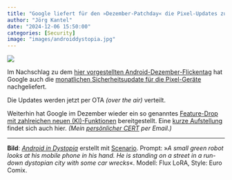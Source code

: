 ```yaml
---
title: "Google liefert für den »Dezember-Patchday« die Pixel-Updates zusammen mit Feature Drops aus"
author: "Jörg Kantel"
date: "2024-12-06 15:50:00"
categories: [Security]
image: "images/androiddystopia.jpg"
---
```


[![](images/androiddystopia-b.jpg)](https://www.flickr.com/photos/schockwellenreiter/54117924017/)

Im Nachschlag zu dem [hier vorgestellten Android-Dezember-Flickentag](https://kantel.github.io/posts/2024120302_android_update/) hat Google auch die [monatlichen Sicherheitsupdate für die  Pixel-Geräte](https://source.android.com/docs/security/bulletin/pixel/2024-12-01?hl=de) nachgeliefert.

Die Updates werden jetzt per OTA *(over the air)* verteilt.

Weiterhin hat Google im Dezember wieder ein so genanntes [Feature-Drop mit zahlreichen neuen (KI)-Funktionen](https://blog.google/products/pixel/pixel-drop-december-2024/) bereitgestellt. Eine [kurze Aufstellung](https://www.smartdroid.de/googles-dezember-geschenk-ki-upgrade-und-mehr-durch-neuen-android-feature-drop/) findet sich auch hier. *(Mein [persönlicher CERT](https://wwwuser.gwdguser.de/~mreiman1/) per Email.)*

---

**Bild**: *[Android in Dystopia](https://www.flickr.com/photos/schockwellenreiter/54117924017/)* erstellt mit [Scenario](http://cognitiones.kantel-chaos-team.de/technikgeschichte/rechnerundnetze/scenario.html). Prompt: »*A small green robot looks at his mobile phone in his hand. He is standing on a street in a run-down dystopian city with some car wrecks*«. Modell: Flux LoRA, Style: Euro Comix.